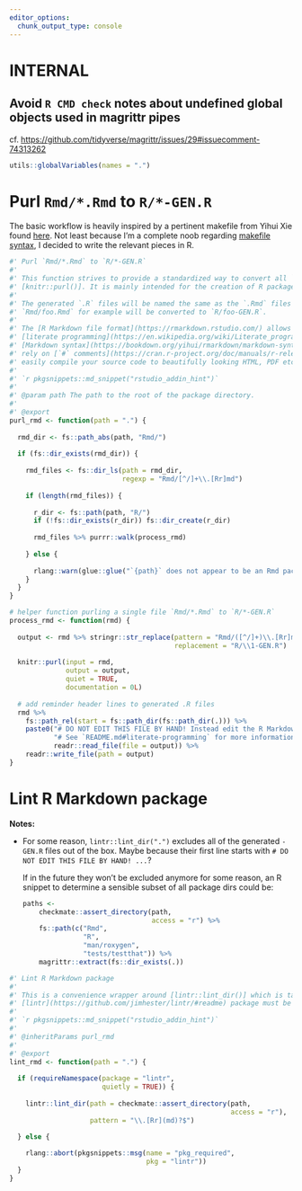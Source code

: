 ```yaml
---
editor_options:
  chunk_output_type: console
---
```


# INTERNAL

## Avoid `R CMD check` notes about undefined global objects used in magrittr pipes

cf. <https://github.com/tidyverse/magrittr/issues/29#issuecomment-74313262>

```r
utils::globalVariables(names = ".")
```

# Purl `Rmd/*.Rmd` to `R/*-GEN.R`

The basic workflow is heavily inspired by a pertinent makefile from Yihui Xie found [here](https://yihui.org/rlp/#from-rmd-to-r). Not least because I'm a complete noob regarding [makefile syntax](https://en.wikipedia.org/wiki/Makefile), I decided to write the relevant pieces in R.

```r
#' Purl `Rmd/*.Rmd` to `R/*-GEN.R`
#'
#' This function strives to provide a standardized way to convert all `.Rmd` files in the `Rmd/` subdirectory to bare `.R` files in the `R/` subdirectory using
#' [knitr::purl()]. It is mainly intended for the creation of R packages.
#'
#' The generated `.R` files will be named the same as the `.Rmd` files plus the suffix `-GEN` to indicate the file was auto-generated. So the file
#' `Rmd/foo.Rmd` for example will be converted to `R/foo-GEN.R`.
#'
#' The [R Markdown file format](https://rmarkdown.rstudio.com/) allows to write code in the
#' [literate programming](https://en.wikipedia.org/wiki/Literate_programming) way. So you can intermingle code with related prose in
#' [Markdown syntax](https://bookdown.org/yihui/rmarkdown/markdown-syntax.html) optimized for human readability instead of having to
#' rely on [`#` comments](https://cran.r-project.org/doc/manuals/r-release/R-intro.html#R-commands_003b-case-sensitivity-etc) only. It also allows you to
#' easily compile your source code to beautifully looking HTML, PDF etc. files using [rmarkdown::render()].
#'
#' `r pkgsnippets::md_snippet("rstudio_addin_hint")`
#'
#' @param path The path to the root of the package directory.
#'
#' @export
purl_rmd <- function(path = ".") {
  
  rmd_dir <- fs::path_abs(path, "Rmd/")
  
  if (fs::dir_exists(rmd_dir)) {
    
    rmd_files <- fs::dir_ls(path = rmd_dir,
                            regexp = "Rmd/[^/]+\\.[Rr]md")
    
    if (length(rmd_files)) {
      
      r_dir <- fs::path(path, "R/")
      if (!fs::dir_exists(r_dir)) fs::dir_create(r_dir)
      
      rmd_files %>% purrr::walk(process_rmd)
      
    } else {
      
      rlang::warn(glue::glue("`{path}` does not appear to be an Rmd package directory. Nothing done."))
    }
  }
}

# helper function purling a single file `Rmd/*.Rmd` to `R/*-GEN.R`
process_rmd <- function(rmd) {
  
  output <- rmd %>% stringr::str_replace(pattern = "Rmd/([^/]+)\\.[Rr]md$",
                                         replacement = "R/\\1-GEN.R")
  
  knitr::purl(input = rmd,
              output = output,
              quiet = TRUE,
              documentation = 0L)
  
  # add reminder header lines to generated .R files
  rmd %>%
    fs::path_rel(start = fs::path_dir(fs::path_dir(.))) %>%
    paste0("# DO NOT EDIT THIS FILE BY HAND! Instead edit the R Markdown source file `", ., "` and run `pkgpurl::purl_rmd()`.\n",
           "# See `README.md#literate-programming` for more information on the literature programming approach used applying the R Markdown format.\n\n",
           readr::read_file(file = output)) %>%
    readr::write_file(path = output)
}
```

# Lint R Markdown package

**Notes:**

- For some reason, `lintr::lint_dir(".")` excludes all of the generated `-GEN.R` files out of the box. Maybe because their first line starts with
  `# DO NOT EDIT THIS FILE BY HAND! ...`?
  
  If in the future they won't be excluded anymore for some reason, an R snippet to determine a sensible subset of all package dirs could be:
  
  ```r
  paths <-
      checkmate::assert_directory(path,
                                  access = "r") %>%
      fs::path(c("Rmd",
                 "R",
                 "man/roxygen",
                 "tests/testthat")) %>%
      magrittr::extract(fs::dir_exists(.))
  ```

```r
#' Lint R Markdown package
#'
#' This is a convenience wrapper around [lintr::lint_dir()] which is tailored to a typical R Markdown package. To use this function, the
#' [lintr](https://github.com/jimhester/lintr/#readme) package must be installed.
#'
#' `r pkgsnippets::md_snippet("rstudio_addin_hint")`
#'
#' @inheritParams purl_rmd
#'
#' @export
lint_rmd <- function(path = ".") {
  
  if (requireNamespace(package = "lintr",
                       quietly = TRUE)) {
    
    lintr::lint_dir(path = checkmate::assert_directory(path,
                                                       access = "r"),
                    pattern = "\\.[Rr](md)?$")

  } else {
    
    rlang::abort(pkgsnippets::msg(name = "pkg_required",
                                  pkg = "lintr"))
  }
}
```
